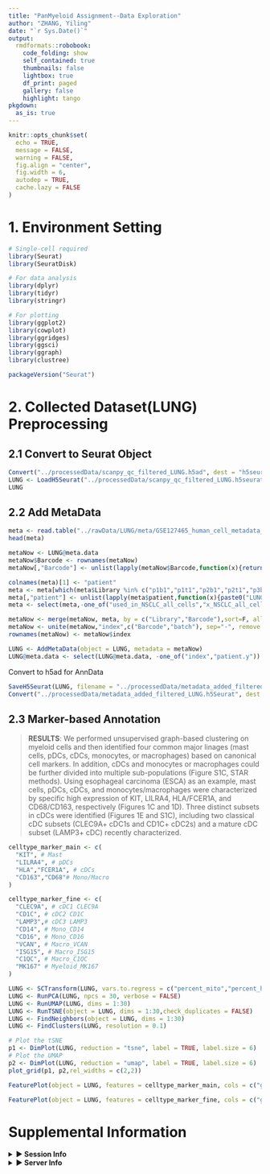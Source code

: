 ```yaml
---
title: "PanMyeloid Assignment--Data Exploration"
author: "ZHANG, Yiling"
date: "`r Sys.Date()`"
output:
  rmdformats::robobook:
    code_folding: show
    self_contained: true
    thumbnails: false
    lightbox: true
    df_print: paged
    gallery: false
    highlight: tango
pkgdown:
  as_is: true    
---
```



```r
knitr::opts_chunk$set(
  echo = TRUE,
  message = FALSE,
  warning = FALSE,
  fig.align = "center",
  fig.width = 6,
  autodep = TRUE,
  cache.lazy = FALSE
)
```

# 1. Environment Setting

```r
# Single-cell required
library(Seurat)
library(SeuratDisk)

# For data analysis
library(dplyr)
library(tidyr)
library(stringr)

# For plotting
library(ggplot2)
library(cowplot)
library(ggridges)
library(ggsci)
library(ggraph)
library(clustree)
```

```r
packageVersion("Seurat")
```

# 2. Collected Dataset(LUNG) Preprocessing
## 2.1 Convert to Seurat Object
```r
Convert("../processedData/scanpy_qc_filtered_LUNG.h5ad", dest = "h5seurat", overwrite = TRUE)
LUNG <- LoadH5Seurat("../processedData/scanpy_qc_filtered_LUNG.h5seurat")
LUNG
```

## 2.2 Add MetaData
```r
meta <- read.table("../rawData/LUNG/meta/GSE127465_human_cell_metadata_54773x25.tsv.gz",header = T,sep = "\t")
head(meta)
```

```r
metaNow <- LUNG@meta.data
metaNow$Barcode <- rownames(metaNow)
metaNow[,"Barcode"] <- unlist(lapply(metaNow$Barcode,function(x){return(strsplit(x, "-")[[1]][1])}))

colnames(meta)[1] <- "patient"
meta <- meta[which(meta$Library %in% c("p1b1","p1t1","p2b1","p2t1","p3b1","p3t1","p4b1","p4t1","p5t1","p6b1","p6t1","p7b1","p7t1")),]
meta[,"patient"] <- unlist(lapply(meta$patient,function(x){paste0("LUNG_",x)}))
meta <- select(meta,-one_of("used_in_NSCLC_all_cells","x_NSCLC_all_cells","y_NSCLC_all_cells","used_in_NSCLC_and_blood_immune","x_NSCLC_and_blood_immune","y_NSCLC_and_blood_immune","used_in_NSCLC_immune","x_NSCLC_immune","y_NSCLC_immune","used_in_NSCLC_non_immune","x_NSCLC_non_immune","y_NSCLC_non_immune","used_in_blood","x_blood","y_blood"))

metaNow <- merge(metaNow, meta, by = c("Library","Barcode"),sort=F, all.x=TRUE)
metaNow <- unite(metaNow,"index",c("Barcode","batch"), sep="-", remove = F)
rownames(metaNow) <- metaNow$index

LUNG <- AddMetaData(object = LUNG, metadata = metaNow)
LUNG@meta.data <- select(LUNG@meta.data, -one_of("index","patient.y"))
```

Convert to h5ad for AnnData
```r
SaveH5Seurat(LUNG, filename = "../processedData/metadata_added_filtered_LUNG.h5Seurat")
Convert("../processedData/metadata_added_filtered_LUNG.h5Seurat", dest = "h5ad")
```

## 2.3 Marker-based Annotation

> **RESULTS**: We performed unsupervised graph-based clustering on myeloid cells and then identified four common major linages (mast cells, pDCs, cDCs, monocytes, or macrophages) based on canonical cell markers. In addition, cDCs and monocytes or macrophages could be further divided into multiple sub-populations (Figure S1C, STAR methods). Using esophageal carcinoma (ESCA) as an example, mast cells, pDCs, cDCs, and monocytes/macrophages were characterized by specific high expression of KIT, LILRA4, HLA/FCER1A, and CD68/CD163, respectively (Figures 1C and 1D). Three distinct subsets in cDCs were identified (Figures 1E and S1C), including two classical cDC subsets (CLEC9A+ cDC1s and CD1C+ cDC2s) and a mature cDC subset (LAMP3+ cDC) recently characterized.

```r
celltype_marker_main <- c(
  "KIT", # Mast
  "LILRA4", # pDCs
  "HLA","FCER1A", # cDCs
  "CD163","CD68"# Mono/Macro
)

celltype_marker_fine <- c(
  "CLEC9A", # cDC1 CLEC9A
  "CD1C", # cDC2 CD1C
  "LAMP3",# cDC3 LAMP3
  "CD14", # Mono_CD14
  "CD16", # Mono_CD16
  "VCAN", # Macro_VCAN
  "ISG15", # Macro_ISG15
  "C1QC", # Macro_C1QC
  "MK167" # Myeloid_MK167
)
```

```r
LUNG <- SCTransform(LUNG, vars.to.regress = c("percent_mito","percent_hsp"), variable.features.n = 2000, verbose = F, seed.use = 27)
LUNG <- RunPCA(LUNG, npcs = 30, verbose = FALSE)
LUNG <- RunUMAP(LUNG, dims = 1:30)
LUNG <- RunTSNE(object = LUNG, dims = 1:30,check_duplicates = FALSE)
LUNG <- FindNeighbors(object = LUNG, dims = 1:30)
LUNG <- FindClusters(LUNG, resolution = 0.1)
```

```r
# Plot the tSNE
p1 <- DimPlot(LUNG, reduction = "tsne", label = TRUE, label.size = 6)
# Plot the UMAP
p2 <- DimPlot(LUNG, reduction = "umap", label = TRUE, label.size = 6)
plot_grid(p1, p2,rel_widths = c(2,2))
```

```r
FeaturePlot(object = LUNG, features = celltype_marker_main, cols = c("grey", "blue"), reduction = "umap")
```

```r
FeaturePlot(object = LUNG, features = celltype_marker_fine, cols = c("grey", "blue"), reduction = "tsne")
```




# Supplemental Information

<details><summary>**▶ Session Info**</summary>
```r
sessionInfo()
```
</details>


<details><summary>**▶ Server Info**</summary>
* Linux Version
```bash
cat /etc/os-release
```

* CPU info
```bash
lscpu | head -25
```
</details>
